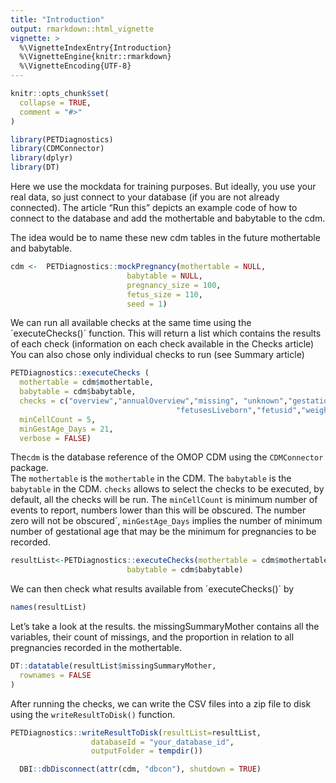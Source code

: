 ```yaml
---
title: "Introduction"
output: rmarkdown::html_vignette
vignette: >
  %\VignetteIndexEntry{Introduction}
  %\VignetteEngine{knitr::rmarkdown}
  %\VignetteEncoding{UTF-8}
---
```


```r
knitr::opts_chunk$set(
  collapse = TRUE,
  comment = "#>"
)
```

```r
library(PETDiagnostics)
library(CDMConnector)
library(dplyr)
library(DT)
```

Here we use the mockdata for training purposes. 
But ideally, you use your real data, so just connect to your database (if you are not already connected).
The article "Run this" depicts an example code of how to connect to the database and add the mothertable and babytable to the cdm.

The idea would be to name these new cdm tables in the future mothertable and babytable.

```r
cdm <-  PETDiagnostics::mockPregnancy(mothertable = NULL,
                          babytable = NULL,
                          pregnancy_size = 100,
                          fetus_size = 110,
                          seed = 1)
```

We can run all available checks at the same time using the ´executeChecks()´ function. This will return a list which contains the results of each check (information on each check available in the Checks article)
You can also chose only individual checks to run (see Summary article)

```r
PETDiagnostics::executeChecks (
  mothertable = cdm$mothertable,  
  babytable = cdm$babytable,                  
  checks = c("overview","annualOverview","missing", "unknown","gestationalAge","datesAgeDist","outcomeMode",
                                     "fetusesLiveborn","fetusid","weightDist","bitSet"),                       
  minCellCount = 5,
  minGestAge_Days = 21,
  verbose = FALSE)
```

The`cdm` is the database reference of the OMOP CDM using the `CDMConnector` package.\
The `mothertable` is the `mothertable` in the CDM. The `babytable` is the `babytable` in the CDM. `checks` allows to select the checks to be executed, by default, all the checks will be run. The `minCellCount` is minimum number of events to report, numbers lower than this will be obscured. The number zero will not be obscured´, `minGestAge_Days` implies the number of minimum number of gestational age that may be the minimum for pregnancies to be recorded. 

```r
resultList<-PETDiagnostics::executeChecks(mothertable = cdm$mothertable,               
                          babytable = cdm$babytable)
```

We can then check what results available from ´executeChecks()´ by

```r
names(resultList)
```

Let's take a look at the results. the missingSummaryMother contains all the variables, their count of missings, and the proportion in relation to all pregnancies recorded in the mothertable.

```r
DT::datatable(resultList$missingSummaryMother,
  rownames = FALSE
)
```

After running the checks, we can write the CSV files into a zip file to disk using the `writeResultToDisk()` function.

```r
PETDiagnostics::writeResultToDisk(resultList=resultList,
                  databaseId = "your_database_id", 
                  outputFolder = tempdir())
```

```r
  DBI::dbDisconnect(attr(cdm, "dbcon"), shutdown = TRUE)
```
